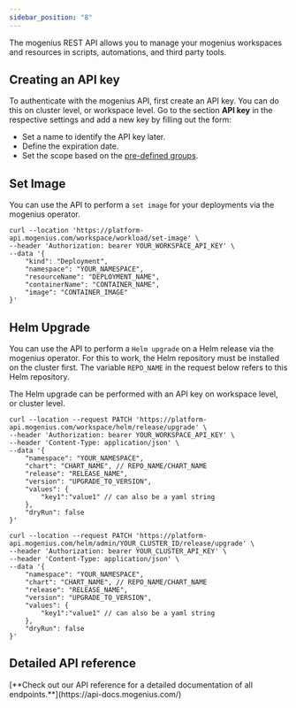 ```yaml
---
sidebar_position: "8"
---
```


The mogenius REST API allows you to manage your mogenius workspaces and resources in scripts, automations, and third party tools.

## Creating an API key

To authenticate with the mogenius API, first create an API key. You can do this on cluster level, or workspace level. Go to the section **API key** in the respective settings and add a new key by filling out the form:

- Set a name to identify the API key later.
- Define the expiration date.
- Set the scope based on the [pre-defined groups](./members-and-roles.md).

## Set Image

You can use the API to perform a `set image`  for your deployments via the mogenius operator.

```
curl --location 'https://platform-api.mogenius.com/workspace/workload/set-image' \
--header 'Authorization: bearer YOUR_WORKSPACE_API_KEY' \
--data '{
    "kind": "Deployment",
    "namespace": "YOUR_NAMESPACE",
    "resourceName": "DEPLOYMENT_NAME",
    "containerName": "CONTAINER_NAME",
    "image": "CONTAINER_IMAGE"
}'
```

## Helm Upgrade

You can use the API to perform a `Helm upgrade` on a Helm release via the mogenius operator. For this to work, the Helm repository must be installed on the cluster first. The variable `REPO_NAME` in the request below refers to this Helm repository.

The Helm upgrade can be performed with an API key on workspace level, or cluster level.

<CodeGroup>

```Workspace Workspace
curl --location --request PATCH 'https://platform-api.mogenius.com/workspace/helm/release/upgrade' \
--header 'Authorization: bearer YOUR_WORKSPACE_API_KEY' \
--header 'Content-Type: application/json' \
--data '{
    "namespace": "YOUR_NAMESPACE",
    "chart": "CHART_NAME", // REPO_NAME/CHART_NAME
    "release": "RELEASE_NAME",
    "version": "UPGRADE_TO_VERSION",
    "values": {
        "key1":"value1" // can also be a yaml string
    },
    "dryRun": false
}'
```


```Cluster Cluster
curl --location --request PATCH 'https://platform-api.mogenius.com/helm/admin/YOUR_CLUSTER_ID/release/upgrade' \
--header 'Authorization: bearer YOUR_CLUSTER_API_KEY' \
--header 'Content-Type: application/json' \
--data '{
    "namespace": "YOUR_NAMESPACE",
    "chart": "CHART_NAME", // REPO_NAME/CHART_NAME
    "release": "RELEASE_NAME",
    "version": "UPGRADE_TO_VERSION",
    "values": {
        "key1":"value1" // can also be a yaml string
    },
    "dryRun": false
}'
```

</CodeGroup>

## Detailed API reference

<Tip>
  [**Check out our API reference for a detailed documentation of all endpoints.**](https://api-docs.mogenius.com/)
</Tip>